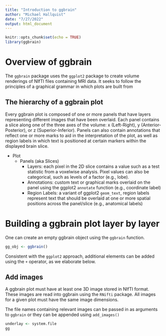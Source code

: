 ```yaml
---
title: "Introduction to ggbrain"
author: "Michael Hallquist"
date: "7/27/2022"
output: html_document
---
```


```r
knitr::opts_chunk$set(echo = TRUE)
library(ggbrain)
```

# Overview of ggbrain

The `ggbrain` package uses the `ggplot2` package to create volume renderings of NIfTI files containing MRI data. It seeks to follow the principles of a graphical grammar in which plots are built from 

## The hierarchy of a ggbrain plot

Every ggbrain plot is composed of one or more panels that have layers representing different images that have been overlaid. Each panel contains a slice along one of the three axes of the volume: x (Left-Right), y (Anterior-Posterior), or z (Superior-Inferior). Panels can also contain annotations that reflect one or more marks to aid in the interpretation of the plot, as well as region labels in which text is positioned at certain markers within the displayed brain slice.

- Plot
  - Panels (aka Slices)
    - Layers: each pixel in the 2D slice contains a value such as a test statistic from a voxelwise analysis. Pixel values can also be categorical, such as levels of a factor (e.g., lobe).
    - Annotations: custom text or graphical marks overlaid on the panel using the ggplot2 `annotate` function (e.g., coordinate label)
    - Region Labels: a variant of ggplot2 `geom_text`, region labels represent text that should be overlaid at one or more spatial positions across the panel/slice (e.g., anatomical labels)
    
# Building a ggbrain plot layer by layer

One can create an empty ggbrain object using the `ggbrain` function.

```r
gg_obj <- ggbrain()
```

Consistent with the `ggplot2` approach, additional elements can be added using the `+` operator, as we elaborate below.

## Add images

A ggbrain plot must have at least one 3D image stored in NIfTI format. These images are read into ggbrain using the `RNifti` package. All images for a given plot must have the same image dimensions.

The file names containing relevant images can be passed in as arguments to `ggbrain` or they can be appended using `add_images()`

```r
underlay <- system.file
gg

```